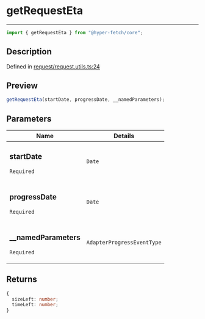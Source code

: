 # getRequestEta

<div class="api-docs__separator" data-reactroot="">

---

</div><div class="api-docs__import" data-reactroot="">

```ts
import { getRequestEta } from "@hyper-fetch/core";
```

</div><div class="api-docs__section">

## Description

</div><div class="api-docs__description"><span class="api-docs__do-not-parse">

</span></div><p class="api-docs__definition">

Defined in
[request/request.utils.ts:24](https://github.com/BetterTyped/hyper-fetch/blob/c3e2c45/packages/core/src/request/request.utils.ts#L24)

</p><div class="api-docs__section">

## Preview

</div><div class="api-docs__preview fn">

```ts
getRequestEta(startDate, progressDate, __namedParameters);
```

</div><div class="api-docs__section">

## Parameters

</div>
<div class="api-docs__parameters">
<table>
<thead><tr><th>Name</th><th>Details</th></tr></thead>
<tbody><tr param-data="startDate"><td class="api-docs__param-name required">

### startDate

`Required`

</td><td class="api-docs__param-type">

`Date`

</td></tr><tr param-data="progressDate"><td class="api-docs__param-name required">

### progressDate

`Required`

</td><td class="api-docs__param-type">

`Date`

</td></tr><tr param-data="__namedParameters"><td class="api-docs__param-name required">

### \_\_namedParameters

`Required`

</td><td class="api-docs__param-type">

`AdapterProgressEventType`

</td></tr></tbody></table></div><div class="api-docs__section">

## Returns

</div><div class="api-docs__returns">

```ts
{
  sizeLeft: number;
  timeLeft: number;
}
```

</div>
